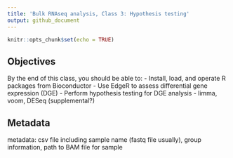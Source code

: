 ```yaml
---
title: 'Bulk RNAseq analysis, Class 3: Hypothesis testing'
output: github_document
---
```


<!--class3.md is generated from class3.Rmd. Please edit that file -->

```r
knitr::opts_chunk$set(echo = TRUE)
```

## Objectives

By the end of this class, you should be able to:
- Install, load, and operate R packages from Bioconductor
- Use EdgeR to assess differential gene expression (DGE)
- Perform hypothesis testing for DGE analysis
- limma, voom, DESeq (supplemental?)

## Metadata

metadata: csv file including sample name (fastq file usually), group information, path to BAM file for sample
